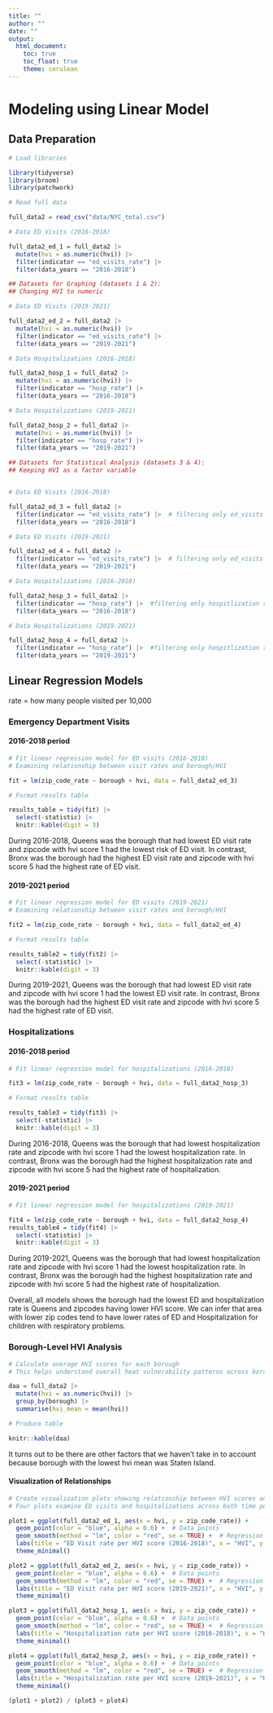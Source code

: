 ```yaml
---
title: ""
author: ""
date: ""
output: 
  html_document:
    toc: true
    toc_float: true
    theme: cerulean
---
```


# Modeling using Linear Model

## Data Preparation

```r

# Load libraries

library(tidyverse)
library(broom)
library(patchwork)

# Read full data

full_data2 = read_csv("data/NYC_total.csv")

# Data ED Visits (2016-2018)

full_data2_ed_1 = full_data2 |> 
  mutate(hvi = as.numeric(hvi)) |> 
  filter(indicator == "ed_visits_rate") |> 
  filter(data_years == "2016-2018")

## Datasets for Graphing (datasets 1 & 2):
## Changing HVI to numeric

# Data ED Visits (2019-2021)

full_data2_ed_2 = full_data2 |> 
  mutate(hvi = as.numeric(hvi)) |> 
  filter(indicator == "ed_visits_rate") |> 
  filter(data_years == "2019-2021")

# Data Hospitalizations (2016-2018)

full_data2_hosp_1 = full_data2 |> 
  mutate(hvi = as.numeric(hvi)) |> 
  filter(indicator == "hosp_rate") |>  
  filter(data_years == "2016-2018")

# Data Hospitalizations (2019-2021)

full_data2_hosp_2 = full_data2 |> 
  mutate(hvi = as.numeric(hvi)) |> 
  filter(indicator == "hosp_rate") |>  
  filter(data_years == "2019-2021")

## Datasets for Statistical Analysis (datasets 3 & 4):
## Keeping HVI as a factor variable


# Data ED Visits (2016-2018)

full_data2_ed_3 = full_data2 |> 
  filter(indicator == "ed_visits_rate") |>  # filtering only ed_visits
  filter(data_years == "2016-2018")

# Data ED Visits (2019-2021)

full_data2_ed_4 = full_data2 |> 
  filter(indicator == "ed_visits_rate") |>  # filtering only ed_visits
  filter(data_years == "2019-2021")

# Data Hospitalizations (2016-2018)

full_data2_hosp_3 = full_data2 |> 
  filter(indicator == "hosp_rate") |>  #filtering only hospitlization rate
  filter(data_years == "2016-2018")

# Data Hospitalizations (2019-2021)

full_data2_hosp_4 = full_data2 |> 
  filter(indicator == "hosp_rate") |>  #filtering only hospitlization rate
  filter(data_years == "2019-2021")
```

## Linear Regression Models

rate = how many people visited per 10,000

### Emergency Department Visits 

#### 2016-2018 period

```r

# Fit linear regression model for ED visits (2016-2018)
# Examining relationship between visit rates and borough/HVI

fit = lm(zip_code_rate ~ borough + hvi, data = full_data2_ed_3)

# Format results table

results_table = tidy(fit) |>
  select(-statistic) |>
  knitr::kable(digit = 3)

```

During 2016-2018, Queens was the borough that had lowest ED visit rate and zipcode with hvi score 1 had the lowest risk of ED visit. In contrast, Bronx was the borough had the highest ED visit rate and zipcode with hvi score 5 had the highest rate of ED visit.

#### 2019-2021 period

```r

# Fit linear regression model for ED visits (2019-2021)
# Examining relationship between visit rates and borough/HVI

fit2 = lm(zip_code_rate ~ borough + hvi, data = full_data2_ed_4)

# Format results table

results_table2 = tidy(fit2) |>
  select(-statistic) |>
  knitr::kable(digit = 3)

```

During 2019-2021, Queens was the borough that had lowest ED visit rate and zipcode with hvi score 1 had the lowest ED visit rate. In contrast, Bronx was the borough had the highest ED visit rate and zipcode with hvi score 5 had the highest rate of ED visit.

### Hospitalizations

#### 2016-2018 period

```r

# Fit linear regression model for hospitalizations (2016-2018)

fit3 = lm(zip_code_rate ~ borough + hvi, data = full_data2_hosp_3)

# Format results table

results_table3 = tidy(fit3) |>
  select(-statistic) |>
  knitr::kable(digit = 3)

```

During 2016-2018, Queens was the borough that had lowest hospitalization rate and zipcode with hvi score 1 had the lowest hospitalization rate. In contrast, Bronx was the borough had the highest hospitalization rate and zipcode with hvi score 5 had the highest rate of hospitalization.

#### 2019-2021 period

```r

# Fit linear regression model for hospitalizations (2019-2021)

fit4 = lm(zip_code_rate ~ borough + hvi, data = full_data2_hosp_4)
results_table4 = tidy(fit4) |>
  select(-statistic) |>
  knitr::kable(digit = 3)

```

During 2019-2021, Queens was the borough that had lowest hospitalization rate and zipcode with hvi score 1 had the lowest hospitalization rate. In contrast, Bronx was the borough had the highest hospitalization rate and zipcode with hvi score 5 had the highest rate of hospitalization.

Overall, all models shows the borough had the lowest ED and hospitalization rate is Queens and zipcodes having lower HVI score. We can infer that area with lower zip codes tend to have lower rates of ED and Hospitalization for children with respiratory problems.

### Borough-Level HVI Analysis

```r

# Calculate average HVI scores for each borough
# This helps understand overall heat vulnerability patterns across boroughs

daa = full_data2 |> 
  mutate(hvi = as.numeric(hvi)) |>
  group_by(borough) |> 
  summarise(hvi_mean = mean(hvi))

# Produce table

knitr::kable(daa)

```

It turns out to be there are other factors that we haven't take in to account because borough with the lowest hvi mean was Staten Island.

#### Visualization of Relationships

```r

# Create visualization plots showing relationship between HVI scores and health outcomes
# Four plots examine ED visits and hospitalizations across both time periods

plot1 = ggplot(full_data2_ed_1, aes(x = hvi, y = zip_code_rate)) +
  geom_point(color = "blue", alpha = 0.6) +  # Data points
  geom_smooth(method = "lm", color = "red", se = TRUE) +  # Regression line with confidence interval
  labs(title = "ED Visit rate per HVI score (2016-2018)", x = "HVI", y = "ED Visit Rate") +
  theme_minimal()

plot2 = ggplot(full_data2_ed_2, aes(x = hvi, y = zip_code_rate)) +
  geom_point(color = "blue", alpha = 0.6) +  # Data points
  geom_smooth(method = "lm", color = "red", se = TRUE) +  # Regression line with confidence interval
  labs(title = "ED Visit rate per HVI score (2019-2021)", x = "HVI", y = "ED Visit Rate") +
  theme_minimal()

plot3 = ggplot(full_data2_hosp_1, aes(x = hvi, y = zip_code_rate)) +
  geom_point(color = "blue", alpha = 0.6) +  # Data points
  geom_smooth(method = "lm", color = "red", se = TRUE) +  # Regression line with confidence interval
  labs(title = "Hospitalization rate per HVI score (2016-2018)", x = "HVI", y = "Hospitalization Rate") +
  theme_minimal()

plot4 = ggplot(full_data2_hosp_2, aes(x = hvi, y = zip_code_rate)) +
  geom_point(color = "blue", alpha = 0.6) +  # Data points
  geom_smooth(method = "lm", color = "red", se = TRUE) +  # Regression line with confidence interval
  labs(title = "Hospitalization rate per HVI score (2019-2021)", x = "HVI", y = "Hospitalization Rate") +
  theme_minimal()

(plot1 + plot2) / (plot3 + plot4)

```
